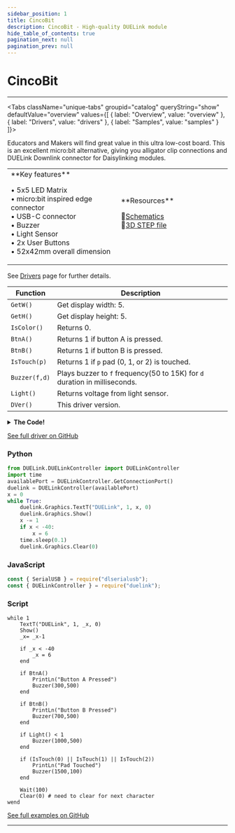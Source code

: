 ```yaml
---
sidebar_position: 1
title: CincoBit
description: CincoBit - High-quality DUELink module
hide_table_of_contents: true
pagination_next: null
pagination_prev: null
---
```



# CincoBit

<ImageSection 
  product="mccincobit-e"
  tagline="Ultra low-cost, micro:bit inspired, educational board"
/>

---

<Tabs className="unique-tabs" groupid="catalog" queryString="show" defaultValue="overview"
  values={[
    {
        label: "Overview",
        value: "overview"
    },
    {
        label: "Drivers",
        value: "drivers"
    },
    {
        label: "Samples",
        value: "samples"
    }
]}>

<TabItem value="overview">

Educators and Makers will find great value in this ultra low-cost board. This is an excellent micro:bit alternative, giving you alligator clip connections and DUELink Downlink connector for Daisylinking modules.

<table><td width='50%'>
**Key features**

• 5x5 LED Matrix<br/>
• micro:bit inspired edge connector<br/>
• USB-C connector<br/>
• Buzzer<br/>
• Light Sensor<br/>
• 2x User Buttons<br/>
• 52x42mm overall dimension<br/>

</td><td width='50%'>
**Resources**
 
📄<a href="/sch/gdl-mccincobit-e.pdf">Schematics</a><br/>
🔩<a href="/3d/gdl-mccincobit-e.step">3D STEP file</a><br/>
</td></table>

</TabItem>

<TabItem value="drivers">

See [Drivers](/docs/engine/drivers) page for further details.

| Function | Description |
|----------|-------------|
| `GetW()` | Get display width: 5. |
| `GetH()` | Get display height: 5. |
| `IsColor()` | Returns 0. |
| `BtnA()` | Returns 1 if button A is pressed. |
| `BtnB()` | Returns 1 if button B is pressed. |
| `IsTouch(p)` | Returns 1 if `p` pad (0, 1, or 2) is touched. |
| `Buzzer(f,d)` | Plays buzzer to `f` frequency(50 to 15K) for `d` duration in milliseconds. |
| `Light()` | Returns voltage from light sensor. |
| `DVer()` | This driver version. |
<details>
<summary><strong>The Code!</strong></summary>

**CincoBit Driver**

```batch
##### CincoBit Driver #####

fn DVer()
    return 1.0
fend

fn Init()
    BtnEn(BtnPin('A'), 1) # Btn A
    BtnEn(BtnPin('B'), 1) # Btn B
    GfxCfg(4, a1, 5,5,1) # 4: 5x5 type, 0: direct
fend

fn BtnPin(a)
    if a = 'A'
        return 20
    end
    if a = 'B'
        return 23
    end
    while 1
        PrintLn("ERROR!!")
        Wait(200)
    wend
fend

Dim a1[11] = {0, 11,19,18,21,22,7,5,0,8,6} # 0: flag, next 5 for data pins, next 5 for scan pins

fn IsColor()
    return 0
fend

fn GetW()
    return 5
fend

fn GetH()
    return 5
fend

fn BtnA()
    if BtnDown(BtnPin('A')) 
        PrintLn("A pressed")
        return 1
    else
        return 0
    end
fend

fn BtnB()
    if BtnDown(BtnPin('B'))
        PrintLn("B pressed")
        return 1
    else
        return 0
    end
fend

fn Buzzer(f,d)
    Beep(4, f, d)
fend

fn IsTouch(p)
    return Touch(p+1,50,1,100) > 200
fend

fn Light()
    return Trunc(VRead(9)/(ReadVCC() )*100)
fend

Init()

#########################
```

</details>

[See full driver on GitHub](https://github.com/ghi-electronics/duelink-website/tree/main/static/code/drivers)

</TabItem>

<TabItem value="samples">

### Python

```python
from DUELink.DUELinkController import DUELinkController
import time
availablePort = DUELinkController.GetConnectionPort()
duelink = DUELinkController(availablePort)
x = 0
while True:
    duelink.Graphics.TextT("DUELink", 1, x, 0)
    duelink.Graphics.Show()
    x -= 1
    if x < -40:
        x = 6
    time.sleep(0.1)
    duelink.Graphics.Clear(0)
```

### JavaScript

```javascript
const { SerialUSB } = require("dlserialusb");
const { DUELinkController } = require("duelink");
```

### Script

```batch
while 1
    TextT("DUELink", 1, _x, 0)
    Show()
    _x= _x-1

    if _x < -40
        _x = 6
    end
    
    if BtnA()
        PrintLn("Button A Pressed")
        Buzzer(300,500)
    end
    
    if BtnB()
        PrintLn("Button B Pressed")
        Buzzer(700,500)
    end
    
    if Light() < 1
        Buzzer(1000,500)
    end
    
    if (IsTouch(0) || IsTouch(1) || IsTouch(2))
        PrintLn("Pad Touched")
        Buzzer(1500,100)
    end
    
    Wait(100)
    Clear(0) # need to clear for next character
wend
```

[See full examples on GitHub](https://github.com/ghi-electronics/duelink-website/tree/main/static/code/samples)

</TabItem>

</Tabs>

---

<OrderSection
    product="DUELink CincoBit"
    partnumber="GDL-MCCINCOBIT-E"
    price="$0.00"
/>
